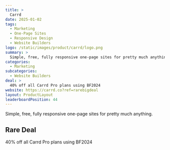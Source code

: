 ```yaml
---
title: >
  Carrd
date: 2025-01-02
tags:
  - Marketing
  - One-Page Sites
  - Responsive Design
  - Website Builders
logo: /static/images/product/carrd/logo.png
summary: >
  Simple, free, fully responsive one-page sites for pretty much anything.
categories:
  - Marketing
subcategories:
  - Website Builders
deal: >
  40% off all Carrd Pro plans using BF2024
website: https://carrd.co?ref=rarebigdeal
layout: ProductLayout
leaderboardPosition: 44
---
```

Simple, free, fully responsive one-page sites for pretty much anything.

## Rare Deal

40% off all Carrd Pro plans using BF2024
